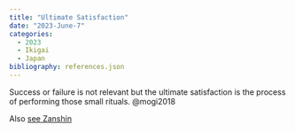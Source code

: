```yaml
---
title: "Ultimate Satisfaction"
date: "2023-June-7"
categories:
  - 2023
  - Ikigai
  - Japan
bibliography: references.json
---
```


Success or failure is not relevant but the ultimate satisfaction is the process of performing those small rituals. @mogi2018

Also [see Zanshin](../2023-May-27/index.qmd)
